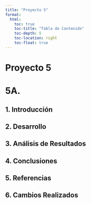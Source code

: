 ```yaml
---
title: "Proyecto 5"
format:
  html:
    toc: true
    toc-title: "Tabla de Contenido"
    toc-depth: 5
    toc-location: right
    toc-float: true
---
```


# Proyecto 5

# 5A. 

## 1. Introducción


## 2. Desarrollo


## 3. Análisis de Resultados


## 4. Conclusiones


## 5. Referencias


## 6. Cambios Realizados
